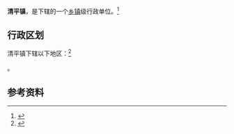 {{中国乡级行政区|37/15/26/103/000}}

'''清平镇'''，是{{PRC admin/fullname|37/15/26/103/000|3}}下辖的一个[[乡镇|乡镇]]级行政单位。<ref>{{PRC admin/ref sgc|{{PRC admin/parent|37/15/26/103/000}}}}</ref>

== 行政区划 ==

清平镇下辖以下地区：<ref>{{PRC admin/ref sgc|37/15/26/103/000}}</ref>

{{PRC admin/children|37/15/26/103/000}}。

== 参考资料 ==

{{reflist}}

{{行政区划小作品}}
{{PRC admin/navcat|37/15/26/103/000}}